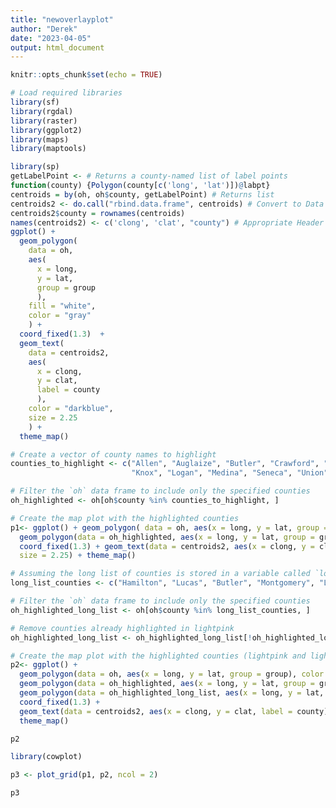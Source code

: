 ```yaml
---
title: "newoverlayplot"
author: "Derek"
date: "2023-04-05"
output: html_document
---
```


```r
knitr::opts_chunk$set(echo = TRUE)
```

```r
# Load required libraries
library(sf)
library(rgdal)
library(raster)
library(ggplot2)
library(maps)
library(maptools)
```

```r
library(sp)
getLabelPoint <- # Returns a county-named list of label points
function(county) {Polygon(county[c('long', 'lat')])@labpt}
centroids = by(oh, oh$county, getLabelPoint) # Returns list
centroids2 <- do.call("rbind.data.frame", centroids) # Convert to Data Frame
centroids2$county = rownames(centroids)
names(centroids2) <- c('clong', 'clat', "county") # Appropriate Header
ggplot() + 
  geom_polygon(
    data = oh, 
    aes(
      x = long, 
      y = lat, 
      group = group
      ), 
    fill = "white", 
    color = "gray"
    ) + 
  coord_fixed(1.3)  + 
  geom_text(
    data = centroids2, 
    aes(
      x = clong, 
      y = clat, 
      label = county
      ), 
    color = "darkblue", 
    size = 2.25
    ) + 
  theme_map()

```

```r
# Create a vector of county names to highlight
counties_to_highlight <- c("Allen", "Auglaize", "Butler", "Crawford", "Hancock", 
                           "Knox", "Logan", "Medina", "Seneca", "Union")

# Filter the `oh` data frame to include only the specified counties
oh_highlighted <- oh[oh$county %in% counties_to_highlight, ]

# Create the map plot with the highlighted counties
p1<- ggplot() + geom_polygon( data = oh, aes(x = long, y = lat, group = group), color = "gray", fill = "white") + 
  geom_polygon(data = oh_highlighted, aes(x = long, y = lat, group = group), fill = "indianred", color = NA) +
  coord_fixed(1.3) + geom_text(data = centroids2, aes(x = clong, y = clat, label = county), color = "black", 
  size = 2.25) + theme_map()

```


```r

# Assuming the long list of counties is stored in a variable called `long_list_counties`
long_list_counties <- c("Hamilton", "Lucas", "Butler", "Montgomery", "Lorain", "Lorain", "Cuyahoga", "Cuyahoga", "Franklin", "Hamilton", "Summit", "Montgomery", "Summit", "Butler", "Cuyahoga", "Erie", "Erie", "Franklin", "Franklin", "Columbiana", "Summit", "Mahoning", "Franklin", "Summit", "Summit", "Lorain", "Fairfield", "Wood", "Cuyahoga", "Montgomery", "Scioto", "Shelby", "Scioto", "Butler", "Franklin", "Butler", "Hamilton", "Lorain", "Hamilton", "Summit", "Cuyahoga", "Jackson", "Ross", "Lucas", "Mahoning", "Mahoning", "Cuyahoga", "Cuyahoga", "Stark", "Lawrence", "Stark", "Stark", "Trumbull", "Preble", "Lucas", "Jefferson", "Lucas", "Marion", "Lawrence", "Huron", "Ashtabula", "Lucas", "Hamilton", "Cuyahoga", "Summit", "Summit", "Summit", "Clark", "Mahoning", "Madison", "Erie", "Geauga", "Mahoning", "Lake", "Pickaway", "Jackson", "Summit", "Butler", "Lucas", "Mahoning", "Mahoning", "Lorain", "Mahoning", "Mahoning", "Morgan", "Cuyahoga", "Summit", "Hamilton", "Mahoning", "Hocking", "Mahoning", "Lake", "Adams", "Summit", "Lorain", "Portage", "Miami", "Summit", "Summit", "Stark", "Lorain", "Jackson", "Franklin", "Lucas", "Licking", "Perry", "Cuyahoga", "Stark", "Mahoning", "Lucas", "Summit", "Franklin", "Summit", "Sandusky", "Hamilton", "Summit", "Cuyahoga", "Ashtabula", "Greene", "Franklin", "Stark", "Clark", "Muskingum", "Lawrence", "Hamilton", "Richland", "Hamilton", "Clinton", "Summit", "Hamilton", "Hancock", "Franklin", "Montgomery", "Hardin", "Trumbull", "Butler", "Franklin", "Cuyahoga", "Champaign", "Richland", "Cuyahoga", "Cuyahoga", "Mahoning", "Lucas", "Erie", "Summit", "Summit", "Coshocton", "Portage", "Seneca", "Miami")

# Filter the `oh` data frame to include only the specified counties
oh_highlighted_long_list <- oh[oh$county %in% long_list_counties, ]

# Remove counties already highlighted in lightpink
oh_highlighted_long_list <- oh_highlighted_long_list[!oh_highlighted_long_list$county %in% counties_to_highlight, ]

# Create the map plot with the highlighted counties (lightpink and lightgreen)
p2<- ggplot() + 
  geom_polygon(data = oh, aes(x = long, y = lat, group = group), color = "gray", fill = "white") + 
  geom_polygon(data = oh_highlighted, aes(x = long, y = lat, group = group), fill = "indianred", color = NA) +
  geom_polygon(data = oh_highlighted_long_list, aes(x = long, y = lat, group = group), fill = "lightgreen", color = NA) +
  coord_fixed(1.3) + 
  geom_text(data = centroids2, aes(x = clong, y = clat, label = county), color = "black", size = 2.25) + 
  theme_map()

p2
```

```r
library(cowplot)

p3 <- plot_grid(p1, p2, ncol = 2)

p3
```


